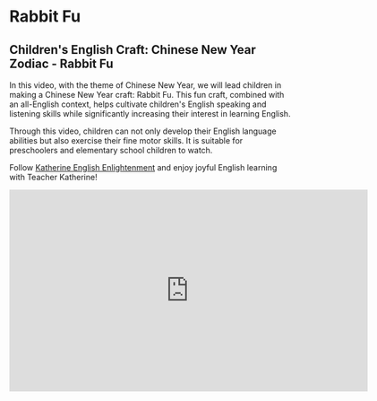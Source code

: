 # Rabbit Fu

## Children's English Craft: Chinese New Year Zodiac - Rabbit Fu

In this video, with the theme of Chinese New Year, we will lead children in making a Chinese New Year craft: Rabbit Fu. This fun craft, combined with an all-English context, helps cultivate children's English speaking and listening skills while significantly increasing their interest in learning English.

Through this video, children can not only develop their English language abilities but also exercise their fine motor skills. It is suitable for preschoolers and elementary school children to watch.

Follow [Katherine English Enlightenment](https://space.bilibili.com/20797715) and enjoy joyful English learning with Teacher Katherine!

<iframe
  src="https://player.bilibili.com/player.html?bvid=BV1NY411q7F8&cid=1&page=1"
  scrolling="no"
  border="0"
  frameborder="no"
  framespacing="0"
  allowfullscreen="true"
  width="640"
  height="360"
></iframe>

